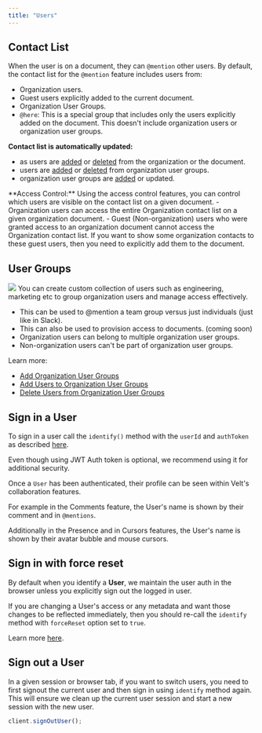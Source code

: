```yaml
---
title: "Users"
---
```


## Contact List
When the user is on a document, they can `@mention` other users. By default, the contact list for the `@mention` feature includes users from:

- Organization users.
- Guest users explicitly added to the current document.
- Organization User Groups.
- `@here`: This is a special group that includes only the users explicitly added on the document. This doesn't include organization users or organization user groups.

**Contact list is automatically updated:**
- as users are [added](/api-reference/rest-apis/v2/users/add-users) or [deleted](/api-reference/rest-apis/v2/users/delete-users) from the organization or the document.
- users are [added](/api-reference/rest-apis/v2/user-groups/add-users-to-group) or [deleted](/api-reference/rest-apis/v2/user-groups/delete-users-from-group) from organization user groups.
- organization user groups are [added](/api-reference/rest-apis/v2/user-groups/add-groups) or updated.

<Info>
**Access Control:**
Using the access control features, you can control which users are visible on the contact list on a given document.
- Organization users can access the entire Organization contact list on a given organization document.
- Guest (Non-organization) users who were granted access to an organization document cannot access the Organization contact list. If you want to show some organization contacts to these guest users, then you need to explicitly add them to the document.

</Info>

## User Groups
![](/images/key-concepts/mentions-groups.png)
You can create custom collection of users such as engineering, marketing etc to group organization users and manage access effectively.
- This can be used to @mention a team group versus just individuals (just like in Slack).
- This can also be used to provision access to documents. (coming soon)
- Organization users can belong to multiple organization user groups.
- Non-organization users can't be part of organization user groups.


Learn more:
- [Add Organization User Groups](/api-reference/rest-apis/v2/user-groups/add-groups)
- [Add Users to Organization User Groups](/api-reference/rest-apis/v2/user-groups/add-users-to-group)
- [Delete Users from Organization User Groups](/api-reference/rest-apis/v2/user-groups/delete-users-from-group)


## Sign in a User
To sign in a user call the `identify()` method with the `userId` and `authToken` as described [here](get-started/setup/authenticate).

<Tip>Even though using JWT Auth token is optional, we recommend using it for additional security.</Tip>

Once a `User` has been authenticated, their profile can be seen within Velt's collaboration features.

For example in the Comments feature, the User's name is shown by their comment and in `@mentions`.

Additionally in the Presence and in Cursors features, the User's name is shown by their avatar bubble and mouse cursors.


## Sign in with force reset
By default when you identify a **User**, we maintain the user auth in the browser unless you explicitly sign out the logged in user.

If you are changing a User's access or any metadata and want those changes to be reflected immediately,
then you should re-call the `identify` method with `forceReset` option set to `true`.

Learn more [here](/key-concepts/authentication#force-re-login-user).


## Sign out a User
In a given session or browser tab, if you want to switch users, 
you need to first signout the current user and then sign in using `identify` method again.
This will ensure we clean up the current user session and start a new session with the new user.

```jsx
client.signOutUser();
```